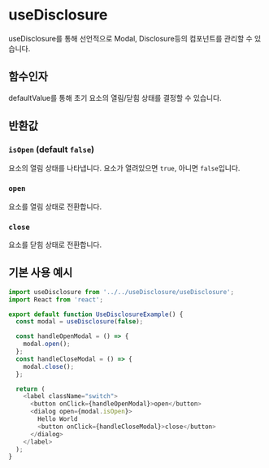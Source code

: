 
<Meta of={DisclosureStories} />

# useDisclosure

useDisclosure를 통해 선언적으로 Modal, Disclosure등의 컴포넌트를 관리할 수 있습니다.

## 함수인자

defaultValue를 통해 초기 요소의 열림/닫힘 상태를 결정할 수 있습니다.

## 반환값

### `isOpen` (default `false`)

요소의 열림 상태를 나타냅니다. 요소가 열려있으면 `true`, 아니면 `false`입니다.

### `open`

요소를 열림 상태로 전환합니다.

### `close`

요소를 닫힘 상태로 전환합니다.

## 기본 사용 예시

```typescript
import useDisclosure from '../../useDisclosure/useDisclosure';
import React from 'react';

export default function UseDisclosureExample() {
  const modal = useDisclosure(false);

  const handleOpenModal = () => {
    modal.open();
  };
  const handleCloseModal = () => {
    modal.close();
  };

  return (
    <label className="switch">
      <button onClick={handleOpenModal}>open</button>
      <dialog open={modal.isOpen}>
        Hello World
        <button onClick={handleCloseModal}>close</button>
      </dialog>
    </label>
  );
}
```

<Canvas of={DisclosureStories.defaultStory} />
